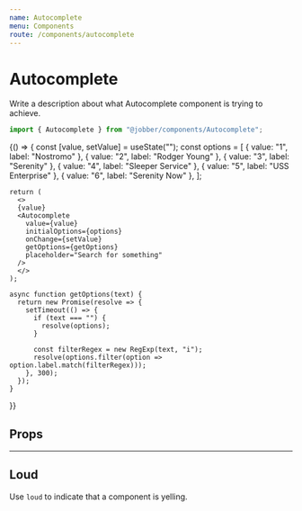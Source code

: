 ```yaml
---
name: Autocomplete
menu: Components
route: /components/autocomplete
---
```



# Autocomplete

<ComponentStatus stage="pre" responsive="no" accessible="no" />

Write a description about what Autocomplete component is trying to achieve.

```ts
import { Autocomplete } from "@jobber/components/Autocomplete";
```

<Playground>
    {() => {
    const [value, setValue] = useState("");
    const options = [
        { value: "1", label: "Nostromo" },
        { value: "2", label: "Rodger Young" },
        { value: "3", label: "Serenity" },
        { value: "4", label: "Sleeper Service" },
        { value: "5", label: "USS Enterprise" },
        { value: "6", label: "Serenity Now" },
      ];

    return (
      <>
      {value}
      <Autocomplete
        value={value}
        initialOptions={options}
        onChange={setValue}
        getOptions={getOptions}
        placeholder="Search for something"
      />
      </>
    );

    async function getOptions(text) {
      return new Promise(resolve => {
        setTimeout(() => {
          if (text === "") {
            resolve(options);
          }

          const filterRegex = new RegExp(text, "i");
          resolve(options.filter(option => option.label.match(filterRegex)));
        }, 300);
      });
    }

}}

</Playground>

## Props

<Props of={Autocomplete} />

---

<!--
  It is not necessary to provide an example of each prop. Use usage examples to
  highlight key features of a component or particular considerations.

  See `Button.mdx` for a good example of this.
-->

## Loud

Use `loud` to indicate that a component is yelling.

<Playground>
  <Autocomplete text="Fred" loud={true} />
</Playground>
